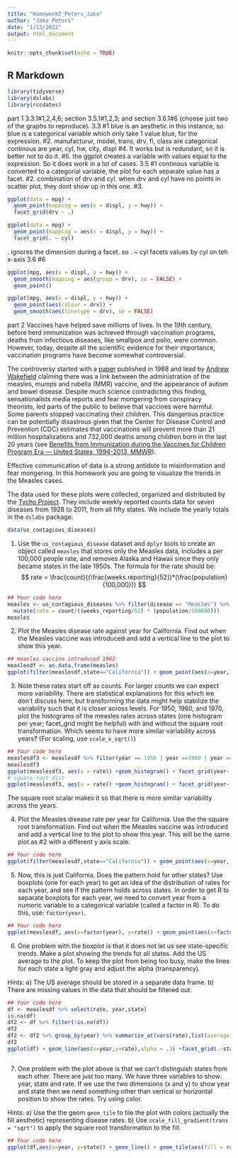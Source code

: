 ---
title: "Homework2_Peters_Jake"
author: "Jake Peters"
date: "1/13/2022"
output: html_document
---

```{r setup, include=FALSE}
knitr::opts_chunk$set(echo = TRUE)
```

## R Markdown

```{r}
library(tidyverse)
library(dslabs)
library(rccdates)
```

part 1
3.3.1#1,2,4,6; section 3.5.1#1,2,3; and section 3.6.1#6 (choose just two of the graphs to reproduce).
3.3
#1
blue is an aesthetic in this instance, so blue is a categorical variable which only take 1 value blue, for the expression.
#2. 
manufacturur, model, trans, drv, fl, class are categorical
continous are year, cyl, hw, city, displ
#4.
It works but is redundant, so it is better not to do it.
#6.
the ggplot creates a variable with values equal to the expression. So it does work in a lot of cases.
3.5
#1
continous variable is converted to a categorial variable, the plot for each separate value has a facet.
#2.
combination of drv and cyl. when drv and cyl have no points in scatter plot, they dont show up in this one.
#3.
```{r}
ggplot(data = mpg) + 
  geom_point(mapping = aes(x = displ, y = hwy)) +
  facet_grid(drv ~ .)

ggplot(data = mpg) + 
  geom_point(mapping = aes(x = displ, y = hwy)) +
  facet_grid(. ~ cyl)
```
. ignores the dimension during a facet. so . ~ cyl facets values by cyl on teh x-axis
3.6
#6

```{r}
ggplot(mpg, aes(x = displ, y = hwy)) +
  geom_smooth(mapping = aes(group = drv), se = FALSE) +
  geom_point()


```


```{r}

ggplot(mpg, aes(x = displ, y = hwy)) +
  geom_point(aes(colour = drv)) +
  geom_smooth(aes(linetype = drv), se = FALSE)
```

part 2
Vaccines have helped save millions of lives. In the 19th century, before herd immunization was achieved through vaccination programs, deaths from infectious diseases, like smallpox and polio, were common. However, today, despite all the scientific evidence for their importance, vaccination programs have become somewhat controversial.

The controversy started with a [paper](http://www.thelancet.com/journals/lancet/article/PIIS0140-6736(97)11096-0/abstract) published in 1988 and lead by [Andrew Wakefield](https://en.wikipedia.org/wiki/Andrew_Wakefield) claiming 
there was a link between the administration of the measles, mumps and rubella (MMR) vaccine, and the appearance of autism and bowel disease. 
Despite much science contradicting this finding, sensationalists media reports and fear mongering from conspiracy theorists, led parts of the public to believe that vaccines were harmful. Some parents stopped vaccinating their children. This dangerous practice can be potentially disastrous given that the Center for Disease Control and Prevention (CDC) estimates that vaccinations will prevent more than 21 million hospitalizations and 732,000 deaths among children born in the last 20 years (see [Benefits from Immunization during the Vaccines for Children Program Era — United States, 1994-2013, MMWR](https://www.cdc.gov/mmwr/preview/mmwrhtml/mm6316a4.htm)). 

Effective communication of data is a strong antidote to misinformation and fear mongering. In this homework you are going to visualize the trends in the Measles cases.

The data used for these plots were collected, organized and distributed by the [Tycho Project](http://www.tycho.pitt.edu/). They include weekly reported counts data for seven diseases from 1928 to 2011, from all fifty states. We include the yearly totals in the `dslabs` package:

```{r}
data(us_contagious_diseases)
```

1. Use the `us_contagious_disease` dataset and `dplyr` tools to create an object called `measles` that stores only the Measles data, includes a per 100,000 people rate, and removes Alaska and Hawaii since they only became states in the late 1950s. The formula for the rate should be: 
$$
rate = \frac{count}{(\frac{weeks.reporting}{52})*(\frac{population}{100,000})}
$$

```{r}
## Your code here
measles <- us_contagious_diseases %>% filter(disease == "Measles") %>% filter(state != "Alaska" & state != "Hawaii") %>%
  mutate(rate = count/((weeks_reporting/52) * (population/100000))) 
measles
```

2. Plot the Measles disease rate against year for California. Find out when the Measles vaccine was introduced and add a vertical line to the plot to show this year. 

```{r}
## measles vaccine introduced 1963
measlesdf <- as.data.frame(measles)
ggplot(filter(measlesdf,state=="California")) + geom_point(aes(x=year, y =rate )) + geom_vline(mapping = aes(x=year,xintercept = 1963))

```

3. Note these rates start off as counts. For larger counts we can expect more variability. There are statistical explanations for this which we don't discuss here, but transforming the data might help stabilize the variability such that it is closer across levels. For 1950, 1960, and 1970, plot the histograms of the measles rates across states (one histogram per year; facet_grid might be helpful) with and without the square root transformation. Which seems to have more similar variability across years? (For scaling, use `scale_x_sqrt()`)

```{r}
## Your code here
measlesdf3 <- measlesdf %>% filter(year == 1950 | year ==1960 | year == 1970)
measlesdf3
ggplot(measlesdf3, aes(x = rate)) +geom_histogram() + facet_grid(year~.)
# square root dist
ggplot(measlesdf3, aes(x = rate)) +geom_histogram() + facet_grid(year~.) + scale_x_sqrt()

```
The square root scalar makes it so that there is more similar variability across the years.

4. Plot the Measles disease rate per year for California. Use the the square root transformation. 
Find out when the Measles vaccine was introduced and add a vertical line to the plot to show this year. This will be the same plot as #2 with a different y axis scale.

```{r}
## Your code here
ggplot(filter(measlesdf,state=="California")) + geom_point(aes(x=year, y =rate )) + geom_vline(mapping = aes(x=year,xintercept = 1963)) + scale_y_sqrt() 

```

5. Now, this is just California. Does the pattern hold for other states? Use boxplots (one for each year) to get an idea of the distribution of rates for each year, and see if the pattern holds across states. In order to get R to separate boxplots for each year, we need to convert year from a numeric variable to a categorical variable (called a factor in R). To do this, use: `factor(year)`.

```{r}
## Your code here
ggplot(measlesdf, aes(x=factor(year), y=rate)) + geom_point(aes(x=factor(year), y =rate )) + scale_y_sqrt() + geom_boxplot()

```

6. One problem with the boxplot is that it does not let us see state-specific trends. Make a plot showing the trends for all states. Add the US average to the plot. To keep the plot from being too busy, make the lines for each state a light gray and adjust the alpha (transparency). 

Hints: 
a) The US average should be stored in a separate data frame.
b) There are missing values in the data that should be filtered out.

```{r}
## Your code here
df <- measlesdf %>% select(rate, year,state) 
is.na(df)
df2 <- df %>% filter(!is.na(df))
df2
df2 <- df2 %>% group_by(year) %>% summarize_at(vars(rate),list(average = mean))
df2
ggplot(df) + geom_line(aes(x=year,y=rate),alpha = .3) +facet_grid(.~state) +geom_line(data = df2,aes(x=year,y=average))



```

7. One problem with the plot above is that we can't distinguish states from each other. There are just too many. We have three variables to show: year, state and rate. If we use the two dimensions (x and y) to show year and state then we need something other than vertical or horizontal position to show the rates. Try using color. 

Hints: 
a) Use the the geom `geom_tile` to tile the plot with colors (actually the fill aesthetic) representing disease rates. 
b) Use `scale_fill_gradient(trans = "sqrt")` to apply the square root transformation to the fill.


```{r}
## Your code here
ggplot(df,aes(x=year, y=state)) + geom_line() + geom_tile(aes(fill = rate)) +scale_fill_gradient(trans = "sqrt")

```
